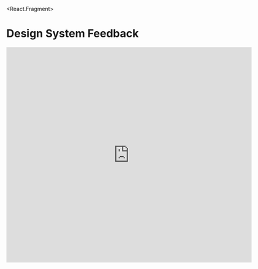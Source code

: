 

<PageTitle title="Feedback" />

<React.Fragment>
<h1 style={{display: "none"}}>Design System Feedback</h1>
<iframe
  src="https://docs.google.com/forms/d/12wFK4fuSjz9bQzy-DyT_s58Bw8VP7RCcR2uWya7_nHQ/viewform?embedded=true"
  width="640"
  height="562"
  frameBorder="0"
  marginHeight="0"
  marginWidth="0"
  title="Design System Feedback"
>
  Loading...
</iframe>
</React.Fragment>